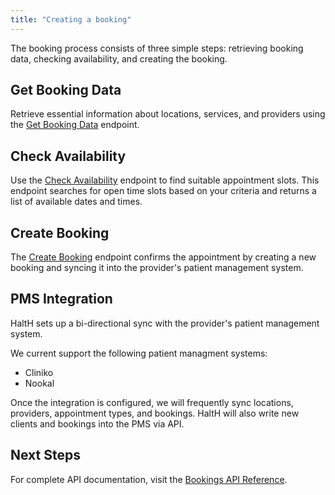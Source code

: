 ```yaml
---
title: "Creating a booking"
---
```


The booking process consists of three simple steps: retrieving booking data, checking availability, and creating the booking.

## Get Booking Data

Retrieve essential information about locations, services, and providers using the [Get Booking Data](/api-reference/booking-data/get-booking-data) endpoint.

## Check Availability

Use the [Check Availability](/api-reference/availability/get-availability) endpoint to find suitable appointment slots. This endpoint searches for open time slots based on your criteria and returns a list of available dates and times.

## Create Booking

The [Create Booking](/api-reference/bookings/create-booking) endpoint confirms the appointment by creating a new booking and syncing it into the provider's patient management system.

## PMS Integration

HaltH sets up a bi-directional sync with the provider's patient management system.

We current support the following patient managment systems:

- Cliniko
- Nookal

Once the integration is configured, we will frequently sync locations, providers, appointment types, and bookings.
HaltH will also write new clients and bookings into the PMS via API.

## Next Steps

For complete API documentation, visit the [Bookings API Reference](/api-reference/booking-data/get-booking-data).
